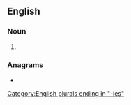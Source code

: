 ==English==

===Noun===
{{head|en|noun plural form}}

# {{plural of|laundry|lang=en}}

===Anagrams===
* {{l|en|under sail}}

[[Category:English plurals ending in "-ies"]]
